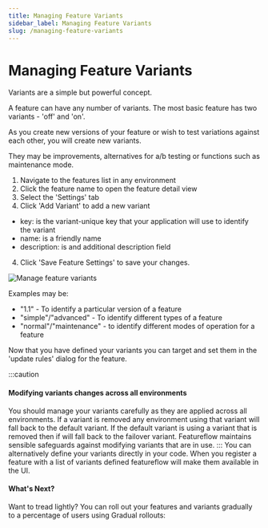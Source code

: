 ```yaml
---
title: Managing Feature Variants
sidebar_label: Managing Feature Variants
slug: /managing-feature-variants
---
```


# Managing Feature Variants

Variants are a simple but powerful concept.

A feature can have any number of variants. The most basic feature has two variants - 'off' and 'on'.

As you create new versions of your feature or wish to test variations against each other, you will create new variants.

They may be improvements, alternatives for a/b testing or functions such as maintenance mode.

1. Navigate to the features list in any environment
2. Click the feature name to open the feature detail view
3. Select the 'Settings' tab
4. Click 'Add Variant' to add a new variant

* key: is the variant-unique key that your application will use to identify the variant
* name: is a friendly name
* description: is and additional description field

4. Click 'Save Feature Settings' to save your changes.

![Manage feature variants](/img/manage-variants-1.png)

Examples may be:
* "1.1" - To identify a particular version of a feature
* "simple"/"advanced" - To identify different types of a feature
* "normal"/"maintenance" - to identify different modes of operation for a feature

Now that you have defined your variants you can target and set them in the 'update rules' dialog for the feature.

:::caution
#### Modifying variants changes across all environments

You should manage your variants carefully as they are applied across all environments. If a variant is removed any environment using that variant will fall back to the default variant. If the default variant is using a variant that is removed then if will fall back to the failover variant.
Featureflow maintains sensible safeguards against modifying variants that are in use.
:::
You can alternatively define your variants directly in your code. When you register a feature with a list of variants defined featureflow will make them available in the UI.


#### What's Next?
Want to tread lightly? You can roll out your features and variants gradually to a percentage of users using Gradual rollouts: